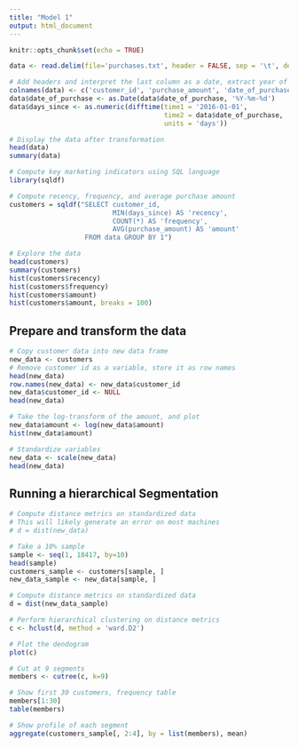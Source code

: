 ---
title: "Model 1"
output: html_document
---

```{r setup, include=FALSE}
knitr::opts_chunk$set(echo = TRUE)
```

```{r}
data <- read.delim(file='purchases.txt', header = FALSE, sep = '\t', dec = '.')
```

```{r}
# Add headers and interpret the last column as a date, extract year of purchase
colnames(data) <- c('customer_id', 'purchase_amount', 'date_of_purchase')
data$date_of_purchase <- as.Date(data$date_of_purchase, '%Y-%m-%d')
data$days_since <- as.numeric(difftime(time1 = '2016-01-01',
                                       time2 = data$date_of_purchase, 
                                       units = 'days'))
```

```{r}
# Display the data after transformation
head(data)
summary(data)
```

```{r}
# Compute key marketing indicators using SQL language
library(sqldf)
```

```{r}
# Compute recency, frequency, and average purchase amount
customers = sqldf("SELECT customer_id,
                          MIN(days_since) AS 'recency',
                          COUNT(*) AS 'frequency',
                          AVG(purchase_amount) AS 'amount'
                   FROM data GROUP BY 1")
```

```{r}
# Explore the data
head(customers)
summary(customers)
hist(customers$recency)
hist(customers$frequency)
hist(customers$amount)
hist(customers$amount, breaks = 100)
```

## Prepare and transform the data

```{r}
# Copy customer data into new data frame
new_data <- customers
# Remove customer id as a variable, store it as row names
head(new_data)
row.names(new_data) <- new_data$customer_id
new_data$customer_id <- NULL
head(new_data)
```

```{r}
# Take the log-transform of the amount, and plot
new_data$amount <- log(new_data$amount)
hist(new_data$amount)
```

```{r}
# Standardize variables
new_data <- scale(new_data)
head(new_data)
```

## Running a hierarchical Segmentation

```{r}
# Compute distance metrics on standardized data
# This will likely generate an error on most machines
# d = dist(new_data)
```

```{r}
# Take a 10% sample
sample <- seq(1, 18417, by=10)
head(sample)
customers_sample <- customers[sample, ]
new_data_sample <- new_data[sample, ]
```

```{r}
# Compute distance metrics on standardized data
d = dist(new_data_sample)
```

```{r}
# Perform hierarchical clustering on distance metrics
c <- hclust(d, method = 'ward.D2')
```

```{r}
# Plot the dendogram
plot(c)
```

```{r}
# Cut at 9 segments
members <- cutree(c, k=9)
```

```{r}
# Show first 30 customers, frequency table
members[1:30]
table(members)
```

```{r}
# Show profile of each segment
aggregate(customers_sample[, 2:4], by = list(members), mean)
```

